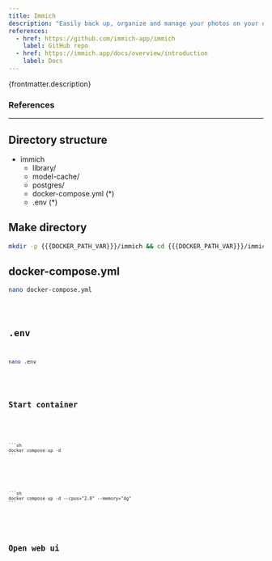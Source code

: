```yaml
---
title: Immich
description: "Easily back up, organize and manage your photos on your own server. Immich helps you browse, search and organize your photos and videos with ease."
references:
  - href: https://github.com/immich-app/immich
    label: GitHub repo
  - href: https://immich.app/docs/overview/introduction
    label: Docs
---
```



<p>{frontmatter.description}</p>

### References

<ReferenceLinks references={frontmatter.references} />

---

## Directory structure

<FileTree>

- immich
  - library/
  - model-cache/
  - postgres/
  - docker-compose.yml (\*)
  - .env (\*)

</FileTree>

## Make directory

```sh
mkdir -p {{{DOCKER_PATH_VAR}}}/immich && cd {{{DOCKER_PATH_VAR}}}/immich
```

## docker-compose.yml

```sh
nano docker-compose.yml
```

<Code lang="yml" title="docker-compose.yml" code={yaml} />

## .env

```sh
nano .env
```

<Code lang="dotenv" title=".env" code={env} />

## Start container

<Tabs>
  <TabItem label="No limit">

    ```sh
    docker compose up -d
    ```

  </TabItem>
  <TabItem label="Limit resources">

    ```sh
    docker compose up -d --cpus="2.0" --memory="4g"
    ```

  </TabItem>
</Tabs>

## Open web ui

<OpenWebUI port="2283" />
